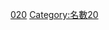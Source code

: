 {{整数
| nav_pre = Category:佛教名數
| list name = [[:分類:名数|:分類:名数]]
| list = {{Numbers digits|20|namespace=:Category:佛教名數}}{{Numbers digits|20|digit=10|namespace=:Category:佛教名數}}
| num=20
}}
[[Category:佛教並稱名詞|020]]
[[Category:名數20|Category:名數20]]